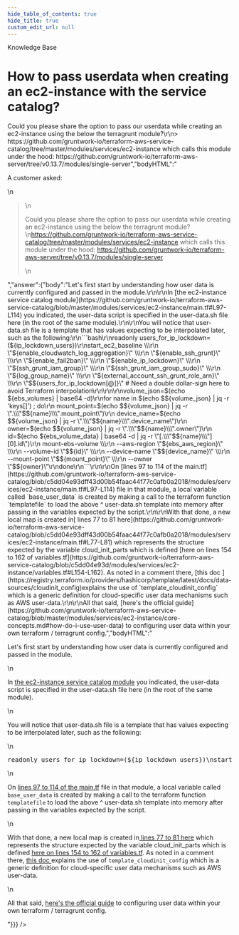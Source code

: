 ```yaml
---
hide_table_of_contents: true
hide_title: true
custom_edit_url: null
---
```



<CenterLayout>
<span className="searchCategory">Knowledge Base</span>
<h1>How to pass userdata when creating an ec2-instance with the service catalog?</h1>
<GitHub discussion={{"id":"D_kwDOF8slf84AOOqW","number":77,"author":{"login":"zackproser"},"title":"How to pass userdata when creating an ec2-instance with the service catalog?","body":"A customer asked: \r\n\r\n>  Could you please share the option to pass our userdata while creating an ec2-instance using the below the terragrunt module?\r\n> https://github.com/gruntwork-io/terraform-aws-service-catalog/tree/master/modules/services/ec2-instance which calls this module under the hood: https://github.com/gruntwork-io/terraform-aws-server/tree/v0.13.7/modules/single-server","bodyHTML":"<p dir=\"auto\">A customer asked:</p>\n<blockquote>\n<p dir=\"auto\">Could you please share the option to pass our userdata while creating an ec2-instance using the below the terragrunt module?<br>\n<a href=\"https://github.com/gruntwork-io/terraform-aws-service-catalog/tree/master/modules/services/ec2-instance\">https://github.com/gruntwork-io/terraform-aws-service-catalog/tree/master/modules/services/ec2-instance</a> which calls this module under the hood: <a href=\"https://github.com/gruntwork-io/terraform-aws-server/tree/v0.13.7/modules/single-server\">https://github.com/gruntwork-io/terraform-aws-server/tree/v0.13.7/modules/single-server</a></p>\n</blockquote>","answer":{"body":"Let's first start by understanding how user data is currently configured and passed in the module.\r\n\r\nIn [the ec2-instance service catalog module](https://github.com/gruntwork-io/terraform-aws-service-catalog/blob/master/modules/services/ec2-instance/main.tf#L97-L114) you indicated, the user-data script is specified in the user-data.sh file here (in the root of the same module).\r\n\r\nYou will notice that user-data.sh file is a template that has values expecting to be interpolated later, such as the following:\r\n```bash\r\nreadonly users_for_ip_lockdown=(${ip_lockdown_users})\r\nstart_ec2_baseline \\\r\n  \"${enable_cloudwatch_log_aggregation}\" \\\r\n  \"${enable_ssh_grunt}\" \\\r\n  \"${enable_fail2ban}\" \\\r\n  \"${enable_ip_lockdown}\" \\\r\n  \"${ssh_grunt_iam_group}\" \\\r\n  \"${ssh_grunt_iam_group_sudo}\" \\\r\n  \"${log_group_name}\" \\\r\n  \"${external_account_ssh_grunt_role_arn}\" \\\r\n  \"$${users_for_ip_lockdown[@]}\"  # Need a double dollar-sign here to avoid Terraform interpolation\r\n\r\n\r\nvolume_json=$(echo ${ebs_volumes} | base64 -d)\r\nfor name in $(echo $${volume_json} | jq -r 'keys[]') ; do\r\n    mount_point=$(echo $${volume_json} | jq -r \".\\\"$${name}\\\".mount_point\")\r\n    device_name=$(echo $${volume_json} | jq -r \".\\\"$${name}\\\".device_name\")\r\n    owner=$(echo $${volume_json} | jq -r \".\\\"$${name}\\\".owner\")\r\n    id=$(echo ${ebs_volume_data} | base64 -d | jq -r \"[.\\\"$${name}\\\"][0].id\")\r\n    mount-ebs-volume \\\r\n        --aws-region \"${ebs_aws_region}\" \\\r\n        --volume-id \"$${id}\" \\\r\n        --device-name \"$${device_name}\" \\\r\n        --mount-point \"$${mount_point}\" \\\r\n        --owner \"$${owner}\"\r\ndone\r\n```\r\n\r\nOn [lines 97 to 114 of the main.tf](https://github.com/gruntwork-io/terraform-aws-service-catalog/blob/c5dd04e93dff43d00b54faac44f77c0afb0a2018/modules/services/ec2-instance/main.tf#L97-L114) file in that module, a local variable called `base_user_data` is created by making a call to the terraform function `templatefile` to load the above ^ user-data.sh template into memory after passing in the variables expected by the script.\r\n\r\nWith that done, a new local map is created in[ lines 77 to 81 here](https://github.com/gruntwork-io/terraform-aws-service-catalog/blob/c5dd04e93dff43d00b54faac44f77c0afb0a2018/modules/services/ec2-instance/main.tf#L77-L81) which represents the structure expected by the variable cloud_init_parts  which is defined [here on lines 154 to 162 of variables.tf](https://github.com/gruntwork-io/terraform-aws-service-catalog/blob/c5dd04e93d/modules/services/ec2-instance/variables.tf#L154-L162). As noted in a comment there, [this doc ](https://registry.terraform.io/providers/hashicorp/template/latest/docs/data-sources/cloudinit_config)explains the use of `template_cloudinit_config` which is a generic definition for cloud-specific user data mechanisms such as AWS user-data.\r\n\r\nAll that said, [here's the official guide](https://github.com/gruntwork-io/terraform-aws-service-catalog/blob/master/modules/services/ec2-instance/core-concepts.md#how-do-i-use-user-data) to configuring user data within your own terraform / terragrunt config.","bodyHTML":"<p dir=\"auto\">Let's first start by understanding how user data is currently configured and passed in the module.</p>\n<p dir=\"auto\">In <a href=\"https://github.com/gruntwork-io/terraform-aws-service-catalog/blob/master/modules/services/ec2-instance/main.tf#L97-L114\">the ec2-instance service catalog module</a> you indicated, the user-data script is specified in the user-data.sh file here (in the root of the same module).</p>\n<p dir=\"auto\">You will notice that user-data.sh file is a template that has values expecting to be interpolated later, such as the following:</p>\n<div class=\"highlight highlight-source-shell notranslate position-relative overflow-auto\" dir=\"auto\" data-snippet-clipboard-copy-content=\"readonly users_for_ip_lockdown=(${ip_lockdown_users})\nstart_ec2_baseline \\\n  &quot;${enable_cloudwatch_log_aggregation}&quot; \\\n  &quot;${enable_ssh_grunt}&quot; \\\n  &quot;${enable_fail2ban}&quot; \\\n  &quot;${enable_ip_lockdown}&quot; \\\n  &quot;${ssh_grunt_iam_group}&quot; \\\n  &quot;${ssh_grunt_iam_group_sudo}&quot; \\\n  &quot;${log_group_name}&quot; \\\n  &quot;${external_account_ssh_grunt_role_arn}&quot; \\\n  &quot;$${users_for_ip_lockdown[@]}&quot;  # Need a double dollar-sign here to avoid Terraform interpolation\n\n\nvolume_json=$(echo ${ebs_volumes} | base64 -d)\nfor name in $(echo $${volume_json} | jq -r 'keys[]') ; do\n    mount_point=$(echo $${volume_json} | jq -r &quot;.\\&quot;$${name}\\&quot;.mount_point&quot;)\n    device_name=$(echo $${volume_json} | jq -r &quot;.\\&quot;$${name}\\&quot;.device_name&quot;)\n    owner=$(echo $${volume_json} | jq -r &quot;.\\&quot;$${name}\\&quot;.owner&quot;)\n    id=$(echo ${ebs_volume_data} | base64 -d | jq -r &quot;[.\\&quot;$${name}\\&quot;][0].id&quot;)\n    mount-ebs-volume \\\n        --aws-region &quot;${ebs_aws_region}&quot; \\\n        --volume-id &quot;$${id}&quot; \\\n        --device-name &quot;$${device_name}&quot; \\\n        --mount-point &quot;$${mount_point}&quot; \\\n        --owner &quot;$${owner}&quot;\ndone\"><pre><span class=\"pl-k\">readonly</span> users_for_ip_lockdown=(<span class=\"pl-smi\">${ip_lockdown_users}</span>)\nstart_ec2_baseline \\\n  <span class=\"pl-s\"><span class=\"pl-pds\">\"</span><span class=\"pl-smi\">${enable_cloudwatch_log_aggregation}</span><span class=\"pl-pds\">\"</span></span> \\\n  <span class=\"pl-s\"><span class=\"pl-pds\">\"</span><span class=\"pl-smi\">${enable_ssh_grunt}</span><span class=\"pl-pds\">\"</span></span> \\\n  <span class=\"pl-s\"><span class=\"pl-pds\">\"</span><span class=\"pl-smi\">${enable_fail2ban}</span><span class=\"pl-pds\">\"</span></span> \\\n  <span class=\"pl-s\"><span class=\"pl-pds\">\"</span><span class=\"pl-smi\">${enable_ip_lockdown}</span><span class=\"pl-pds\">\"</span></span> \\\n  <span class=\"pl-s\"><span class=\"pl-pds\">\"</span><span class=\"pl-smi\">${ssh_grunt_iam_group}</span><span class=\"pl-pds\">\"</span></span> \\\n  <span class=\"pl-s\"><span class=\"pl-pds\">\"</span><span class=\"pl-smi\">${ssh_grunt_iam_group_sudo}</span><span class=\"pl-pds\">\"</span></span> \\\n  <span class=\"pl-s\"><span class=\"pl-pds\">\"</span><span class=\"pl-smi\">${log_group_name}</span><span class=\"pl-pds\">\"</span></span> \\\n  <span class=\"pl-s\"><span class=\"pl-pds\">\"</span><span class=\"pl-smi\">${external_account_ssh_grunt_role_arn}</span><span class=\"pl-pds\">\"</span></span> \\\n  <span class=\"pl-s\"><span class=\"pl-pds\">\"</span><span class=\"pl-smi\">$$</span>{users_for_ip_lockdown[@]}<span class=\"pl-pds\">\"</span></span>  <span class=\"pl-c\"><span class=\"pl-c\">#</span> Need a double dollar-sign here to avoid Terraform interpolation</span>\n\n\nvolume_json=<span class=\"pl-s\"><span class=\"pl-pds\">$(</span>echo <span class=\"pl-smi\">${ebs_volumes}</span> <span class=\"pl-k\">|</span> base64 -d<span class=\"pl-pds\">)</span></span>\n<span class=\"pl-k\">for</span> <span class=\"pl-smi\">name</span> <span class=\"pl-k\">in</span> <span class=\"pl-s\"><span class=\"pl-pds\">$(</span>echo <span class=\"pl-smi\">$$</span>{volume_json} <span class=\"pl-k\">|</span> jq -r <span class=\"pl-s\"><span class=\"pl-pds\">'</span>keys[]<span class=\"pl-pds\">'</span></span><span class=\"pl-pds\">)</span></span> <span class=\"pl-k\">;</span> <span class=\"pl-k\">do</span>\n    mount_point=<span class=\"pl-s\"><span class=\"pl-pds\">$(</span>echo <span class=\"pl-smi\">$$</span>{volume_json} <span class=\"pl-k\">|</span> jq -r <span class=\"pl-s\"><span class=\"pl-pds\">\"</span>.<span class=\"pl-cce\">\\\"</span><span class=\"pl-smi\">$$</span>{name}<span class=\"pl-cce\">\\\"</span>.mount_point<span class=\"pl-pds\">\"</span></span><span class=\"pl-pds\">)</span></span>\n    device_name=<span class=\"pl-s\"><span class=\"pl-pds\">$(</span>echo <span class=\"pl-smi\">$$</span>{volume_json} <span class=\"pl-k\">|</span> jq -r <span class=\"pl-s\"><span class=\"pl-pds\">\"</span>.<span class=\"pl-cce\">\\\"</span><span class=\"pl-smi\">$$</span>{name}<span class=\"pl-cce\">\\\"</span>.device_name<span class=\"pl-pds\">\"</span></span><span class=\"pl-pds\">)</span></span>\n    owner=<span class=\"pl-s\"><span class=\"pl-pds\">$(</span>echo <span class=\"pl-smi\">$$</span>{volume_json} <span class=\"pl-k\">|</span> jq -r <span class=\"pl-s\"><span class=\"pl-pds\">\"</span>.<span class=\"pl-cce\">\\\"</span><span class=\"pl-smi\">$$</span>{name}<span class=\"pl-cce\">\\\"</span>.owner<span class=\"pl-pds\">\"</span></span><span class=\"pl-pds\">)</span></span>\n    id=<span class=\"pl-s\"><span class=\"pl-pds\">$(</span>echo <span class=\"pl-smi\">${ebs_volume_data}</span> <span class=\"pl-k\">|</span> base64 -d <span class=\"pl-k\">|</span> jq -r <span class=\"pl-s\"><span class=\"pl-pds\">\"</span>[.<span class=\"pl-cce\">\\\"</span><span class=\"pl-smi\">$$</span>{name}<span class=\"pl-cce\">\\\"</span>][0].id<span class=\"pl-pds\">\"</span></span><span class=\"pl-pds\">)</span></span>\n    mount-ebs-volume \\\n        --aws-region <span class=\"pl-s\"><span class=\"pl-pds\">\"</span><span class=\"pl-smi\">${ebs_aws_region}</span><span class=\"pl-pds\">\"</span></span> \\\n        --volume-id <span class=\"pl-s\"><span class=\"pl-pds\">\"</span><span class=\"pl-smi\">$$</span>{id}<span class=\"pl-pds\">\"</span></span> \\\n        --device-name <span class=\"pl-s\"><span class=\"pl-pds\">\"</span><span class=\"pl-smi\">$$</span>{device_name}<span class=\"pl-pds\">\"</span></span> \\\n        --mount-point <span class=\"pl-s\"><span class=\"pl-pds\">\"</span><span class=\"pl-smi\">$$</span>{mount_point}<span class=\"pl-pds\">\"</span></span> \\\n        --owner <span class=\"pl-s\"><span class=\"pl-pds\">\"</span><span class=\"pl-smi\">$$</span>{owner}<span class=\"pl-pds\">\"</span></span>\n<span class=\"pl-k\">done</span></pre></div>\n<p dir=\"auto\">On <a href=\"https://github.com/gruntwork-io/terraform-aws-service-catalog/blob/c5dd04e93dff43d00b54faac44f77c0afb0a2018/modules/services/ec2-instance/main.tf#L97-L114\">lines 97 to 114 of the main.tf</a> file in that module, a local variable called <code class=\"notranslate\">base_user_data</code> is created by making a call to the terraform function <code class=\"notranslate\">templatefile</code> to load the above ^ user-data.sh template into memory after passing in the variables expected by the script.</p>\n<p dir=\"auto\">With that done, a new local map is created in<a href=\"https://github.com/gruntwork-io/terraform-aws-service-catalog/blob/c5dd04e93dff43d00b54faac44f77c0afb0a2018/modules/services/ec2-instance/main.tf#L77-L81\"> lines 77 to 81 here</a> which represents the structure expected by the variable cloud_init_parts  which is defined <a href=\"https://github.com/gruntwork-io/terraform-aws-service-catalog/blob/c5dd04e93d/modules/services/ec2-instance/variables.tf#L154-L162\">here on lines 154 to 162 of variables.tf</a>. As noted in a comment there, <a href=\"https://registry.terraform.io/providers/hashicorp/template/latest/docs/data-sources/cloudinit_config\" rel=\"nofollow\">this doc </a>explains the use of <code class=\"notranslate\">template_cloudinit_config</code> which is a generic definition for cloud-specific user data mechanisms such as AWS user-data.</p>\n<p dir=\"auto\">All that said, <a href=\"https://github.com/gruntwork-io/terraform-aws-service-catalog/blob/master/modules/services/ec2-instance/core-concepts.md#how-do-i-use-user-data\">here's the official guide</a> to configuring user data within your own terraform / terragrunt config.</p>"}}} />

</CenterLayout>
  

<!-- ##DOCS-SOURCER-START
{
  "sourcePlugin": "github-discussions",
  "hash": "0bf992b42e0962b719162b061ec061f2"
}
##DOCS-SOURCER-END -->
